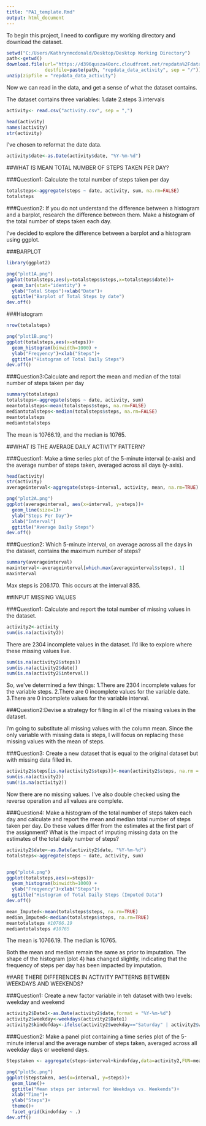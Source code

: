---
title: "PA1_template.Rmd"
output: html_document
---
To begin this project, I need to configure my working directory and download the dataset.

```{r}
setwd("C:/Users/Kathrynmcdonald/Desktop/Desktop Working Directory")
path<-getwd()
download.file(url="https://d396qusza40orc.cloudfront.net/repdata%2Fdata%2Factivity.zip",
              destfile=paste(path, "repdata_data_activity", sep = "/"))
unzip(zipfile = "repdata_data_activity")
```

Now we can read in the data, and get a sense of what the dataset contains. 

The dataset contains three variables:
1.date
2.steps
3.intervals



```{r}
activity<- read.csv("activity.csv", sep = ",")

head(activity)
names(activity)
str(activity)
```

I've chosen to reformat the date data.
```{r}
activity$date<-as.Date(activity$date, "%Y-%m-%d")
```

##WHAT IS MEAN TOTAL NUMBER OF STEPS TAKEN PER DAY?

###Question1: Calculate the total number of steps taken per day
```{r}
totalsteps<-aggregate(steps ~ date, activity, sum, na.rm=FALSE)
totalsteps
```


###Question2: If you do not understand the difference between a histogram and a barplot, research the difference between them. Make a histogram of the total number of steps taken each day.

I've decided to explore the difference between a barplot and a histogram using ggplot.

###BARPLOT
```{r}
library(ggplot2)

png("plot1A.png")
ggplot(totalsteps,aes(y=totalsteps$steps,x=totalsteps$date))+
  geom_bar(stat="identity") + 
  ylab("Total Steps")+xlab("Date")+
  ggtitle("Barplot of Total Steps by date")
dev.off()
```

###Histogram
```{r}
nrow(totalsteps)

png("plot1B.png")
ggplot(totalsteps,aes(x=steps))+
  geom_histogram(binwidth=1000) + 
  ylab("Freqyency")+xlab("Steps")+
  ggtitle("Histogram of Total Daily Steps")
dev.off()
```

###Question3:Calculate and report the mean and median of the total number of steps taken per day

```{r}
summary(totalsteps)
totalsteps<-aggregate(steps ~ date, activity, sum)
meantotalsteps<-mean(totalsteps$steps, na.rm=FALSE)
mediantotalsteps<-median(totalsteps$steps, na.rm=FALSE)
meantotalsteps
mediantotalsteps
```
The mean is 10766.19, and the median is 10765.

##WHAT IS THE AVERAGE DAILY ACTIVITY PATTERN?

###Question1: Make a time series plot of the 5-minute interval (x-axis) and the average number of steps taken, averaged across all days (y-axis).
```{r}
head(activity)
str(activity)
averageinterval<-aggregate(steps~interval, activity, mean, na.rm=TRUE)

png("plot2A.png")
ggplot(averageinterval, aes(x=interval, y=steps))+
  geom_line(size=1)+
  ylab("Steps Per Day")+
  xlab("Interval")
  ggtitle("Average Daily Steps")
dev.off()
```

###Question2: Which 5-minute interval, on average across all the days in the dataset, contains the maximum number of steps?

```{r}
summary(averageinterval)
maxinterval<-averageinterval[which.max(averageinterval$steps), 1]
maxinterval
```
Max steps is 206.170. This occurs at the interval 835.

##INPUT MISSING VALUES

###Question1: Calculate and report the total number of missing values in the dataset.
```{r}
activity2<-activity
sum(is.na(activity2))
```
There are 2304 incomplete values in the dataset. I'd like to explore where these missing values live.

```{r}
sum(is.na(activity2$steps))
sum(is.na(activity2$date))
sum(is.na(activity2$interval))
```
So, we've determined a few things:
1.There are 2304 incomplete values for the variable steps. 
2.There are 0 incomplete values for the variable date. 
3.There are 0 incomplete values for the variable interval. 

###Question2:Devise a strategy for filling in all of the missing values in the dataset.

I'm going to substitute all missing values with the column mean. Since the only variable with missing data is steps, 
I will focus on replacing these missing values with the mean of steps.

###Question3: Create a new dataset that is equal to the original dataset but with missing data filled in.
```{r}
activity2$steps[is.na(activity2$steps)]<-mean(activity2$steps, na.rm = TRUE)
sum(is.na(activity2))
sum(!is.na(activity2))
```
Now there are no missing values.
I've also double checked using the reverse operation and all values are complete.

###Question4: Make a histogram of the total number of steps taken each day and calculate and report the mean and median total number of steps taken per day. Do these values differ from the estimates at the first part of the assignment? What is the impact of imputing missing data on the estimates of the total daily number of steps?
```{r}
activity2$date<-as.Date(activity2$date, "%Y-%m-%d")
totalsteps<-aggregate(steps ~ date, activity, sum)


png("plot4.png")
ggplot(totalsteps,aes(x=steps))+
  geom_histogram(binwidth=1000) + 
  ylab("Freqyency")+xlab("Steps")+
  ggtitle("Histogram of Total Daily Steps (Imputed Data")
dev.off()

mean_Imputed<-mean(totalsteps$steps, na.rm=TRUE)
median_Imputed<-median(totalsteps$steps, na.rm=TRUE)
meantotalsteps #10766.19
mediantotalsteps #10765
```
The mean is 10766.19. 
The median is 10765. 

Both the mean and median remain the same as prior to imputation. The shape of the histogram (plot 4) 
has changed slightly, indicating that the frequency of steps per day has been impacted by imputation.


##ARE THERE DIFFERENCES IN ACTIVITY PATTERNS BETWEEN WEEKDAYS AND WEEKENDS?

###Question1: Create a new factor variable in teh dataset with two levels: weekday and weekend
```{r}
activity2$Date1<-as.Date(activity2$date,format = "%Y-%m-%d")
activity2$weekday<-weekdays(activity2$Date1)
activity2$kindofday<-ifelse(activity2$weekday=="Saturday" | activity2$weekday=="Sunday", "weekend", "weekday")
```

###Question2: Make a panel plot containing a time series plot of the 5-minute interval and the average number of steps taken, averaged across all weekday days or weekend days.
```{r]}
Stepstaken <- aggregate(steps~interval+kindofday,data=activity2,FUN=mean,na.action=na.omit)

png("plot5c.png")
ggplot(Stepstaken, aes(x=interval, y=steps))+
  geom_line()+
  ggtitle("Mean steps per interval for Weekdays vs. Weekends")+
  xlab("Time")+
  ylab("Steps")+
  theme()+
  facet_grid(kindofday ~ .)
dev.off()
```
